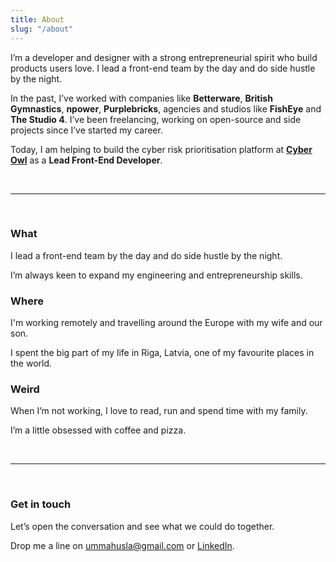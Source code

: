 ---
title: About
slug: "/about"
---

I’m a developer and designer with a strong entrepreneurial spirit who build products users love. I lead a front-end team by the day and do side hustle by the night.

In the past, I’ve worked with companies like <strong>Betterware</strong>, <strong>British Gymnastics</strong>, <strong>npower</strong>, <strong>Purplebricks</strong>, agencies and studios like <strong>FishEye</strong> and <strong>The Studio 4</strong>. I’ve been freelancing, working on open-source and side projects since I’ve started my career.

Today, I am helping to build the cyber risk prioritisation platform at <strong><a href="https://www.cyberowl.io/">Cyber Owl</a></strong> as a <strong>Lead Front-End Developer</strong>.

<br/>

---

<br/>

### What
I lead a front-end team by the day and do side hustle by the night.

I’m always keen to expand my engineering and entrepreneurship skills.

### Where
I'm working remotely and travelling around the Europe with my wife and our son.

I spent the big part of my life in Riga, Latvia, one of my favourite places in the world.

### Weird
When I’m not working, I love to read, run and spend time with my family.

I’m a little obsessed with coffee and pizza.


<br/>

---

<br/>

### Get in touch
Let’s open the conversation and see what we could do together.

Drop me a line on <a href="mailto:ummahusla@gmail.com" rel="noopener noreferrer" target="_blank">ummahusla@gmail.com</a> or <a href="https://www.linkedin.com/in/edvinsantonovs/" target="_blank">LinkedIn</a>.